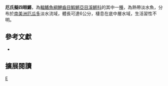 {{Speciesbox 
| taxon = Anablepsoides erberi
| status = NE
| status_system = IUCN3.1
| authority =  [[Berkenkamp|Berkenkamp]], 1989
| synonyms = *''Rivulus erberi, Berkenkamp, 1989''
}}
'''厄氏擬四眼鱂'''，為[[輻鰭魚綱|輻鰭魚綱]][[鯉齒目|鯉齒目]][[鰕鱂亞目|鰕鱂亞目]][[溪鱂科|溪鱂科]]的其中一[[種|種]]，為熱帶淡水魚，分布於[[南美洲|南美洲]][[厄瓜多|厄瓜多]]淡水流域，體長可達6公分，棲息在底中層水域，生活習性不明。
== 參考文獻 ==
*{{FishBase_species|genus=Anablepsoides|species=erberi|year=2014|month=8}}

== 擴展閱讀 ==
{{refbegin}}
{{wikispecies-inline|Anablepsoides erberi|厄氏擬四眼鱂}}
{{refend}}
{{Taxonbar|from=Q5561987}}

[[Category:擬四眼鱂屬|E]]


{{魚類小作品}}